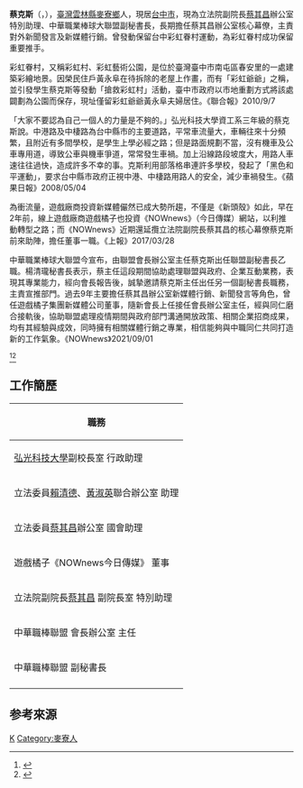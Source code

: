 {{blpsources|time=2016-02-20T05:37:15+00:00}}
'''蔡克斯'''（{{lang-en|Charles Tsai}}，{{bd|1987年|11月25日}}），[[臺灣|臺灣]][[雲林縣|雲林縣]][[麥寮鄉|麥寮鄉]]人，現居[[台中市|台中市]]，現為立法院副院長[[蔡其昌|蔡其昌]]辦公室特別助理、中華職業棒球大聯盟副秘書長，長期擔任蔡其昌辦公室核心幕僚，主責對外新聞發言及新媒體行銷。曾發動保留台中彩虹眷村運動，為彩虹眷村成功保留重要推手。

彩虹眷村，又稱彩虹村、彩虹藝術公園，是位於臺灣臺中市南屯區春安里的一處建築彩繪地景。因榮民住戶黃永阜在待拆除的老屋上作畫，而有「彩虹爺爺」之稱，並引發學生蔡克斯等發動「搶救彩虹村」活動，臺中市政府以市地重劃方式將該處闢劃為公園而保存，現址僅留彩虹爺爺黃永阜夫婦居住。《聯合報》2010/9/7

「大家不要認為自己一個人的力量是不夠的。」弘光科技大學資工系三年級的蔡克斯說。中港路及中棲路為台中縣市的主要道路，平常車流量大，車輛往來十分頻繁，且附近有多間學校，是學生上學必經之路；但是路面規劃不當，沒有機車及公車專用道，導致公車與機車爭道，常常發生車禍。加上沿線路段坡度大，用路人車速往往過快，造成許多不幸的事。克斯利用部落格串連許多學校，發起了「黑色和平運動」，要求台中縣市政府正視中港、中棲路用路人的安全，減少車禍發生。《蘋果日報》2008/05/04

為衝流量，遊戲廠商投資新媒體儼然已成大勢所趨，不僅是《新頭殼》如此，早在2年前，線上遊戲廠商遊戲橘子也投資《NOWnews》（今日傳媒）網站，以利推動轉型之路；而《NOWnews》近期還延攬立法院副院長蔡其昌的核心幕僚蔡克斯前來助陣，擔任董事一職。《上報》2017/03/28

中華職業棒球大聯盟今宣布，由聯盟會長辦公室主任蔡克斯出任聯盟副秘書長乙職。楊清瓏秘書長表示，蔡主任這段期間協助處理聯盟與政府、企業互動業務，表現其專業能力，經向會長報告後，誠摯邀請蔡克斯主任出任另一個副秘書長職務，主責宣推部門。過去9年主要擔任蔡其昌辦公室新媒體行銷、新聞發言等角色，曾任遊戲橘子集團新媒體公司董事，隨新會長上任接任會長辦公室主任，經與同仁磨合接軌後，協助聯盟處理疫情期間與政府部門溝通開放政策、相關企業招商成果，均有其經驗與成效，同時擁有相關媒體行銷之專業，相信能夠與中職同仁共同打造新的工作氣象。《NOWnews》2021/09/01


<ref>{{cite news|url=http://www.ettoday.net/news/20150423/496866.htm|author=顏賽芬|title=蔡克斯「拔掉」靠北弘光　學妹私訊：感謝讓粉絲團關閉|newspaper=[[ETtoday|ETtoday]]|date=2015-04-23|accessdate=2016-07-24|archive-date=2019-06-15|archive-url=https://web.archive.org/web/20190615162918/https://www.ettoday.net/news/20150423/496866.htm|dead-url=no}}</ref><ref>{{cite news|url=http://www.upmedia.mg/news_info.php?SerialNo=14042|author=何醒邦|title=立院副院長核心幕僚助陣　NOWnews找遊戲橘子投資|newspaper=[[上報|上報]]|date=2017-03-27|accessdate=2017-03-29|archive-date=2020-09-30|archive-url=https://web.archive.org/web/20200930030554/https://www.upmedia.mg/news_info.php?SerialNo=14042|dead-url=no}}</ref>

==工作簡歷==
{| class="wikitable"
!職務
|-
|[[弘光科技大學|弘光科技大學]]副校長室 行政助理
|-
|立法委員[[賴清德|賴清德]]、[[黃淑英|黃淑英]]聯合辦公室 助理
|-
|立法委員[[蔡其昌|蔡其昌]]辦公室 國會助理
|-
|遊戲橘子《NOWnews今日傳媒》 董事
|-
|立法院副院長[[蔡其昌|蔡其昌]] 副院長室 特別助理
|-
|中華職棒聯盟 會長辦公室 主任
|-
|中華職棒聯盟 副秘書長
|-

|}

==参考來源==
<references />

[[Category:蔡姓|K]]
[[Category:麥寮人|Category:麥寮人]]